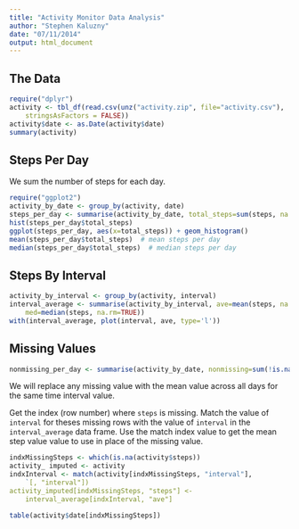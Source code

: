 ```yaml
---
title: "Activity Monitor Data Analysis"
author: "Stephen Kaluzny"
date: "07/11/2014"
output: html_document
---
```


## The Data
```r
require("dplyr")
activity <- tbl_df(read.csv(unz("activity.zip", file="activity.csv"),
    stringsAsFactors = FALSE))
activity$date <- as.Date(activity$date)
summary(activity)
```

## Steps Per Day
We sum the number of steps for each day. 
```r
require("ggplot2")
activity_by_date <- group_by(activity, date)
steps_per_day <- summarise(activity_by_date, total_steps=sum(steps, na.rm=TRUE))
hist(steps_per_day$total_steps)
ggplot(steps_per_day, aes(x=total_steps)) + geom_histogram()
mean(steps_per_day$total_steps)  # mean steps per day
median(steps_per_day$total_steps)  # median steps per day
```

## Steps By Interval
```r
activity_by_interval <- group_by(activity, interval)
interval_average <- summarise(activity_by_interval, ave=mean(steps, na.rm=TRUE),
    med=median(steps, na.rm=TRUE))
with(interval_average, plot(interval, ave, type='l'))
```

## Missing Values

```r
nonmissing_per_day <- summarise(activity_by_date, nonmissing=sum(!is.na(steps)))
```
We will replace any missing value with the mean value across all days for the same
time interval value.

Get the index (row number) where `steps` is missing.
Match the value of `interval` for theses missing rows with the value of `interval`
in the `interval_average` data frame.
Use the match index value to get the mean step value value to use in place of the
missing value.
```r
indxMissingSteps <- which(is.na(activity$steps))
activity_ imputed <- activity
indxInterval <- match(activity[indxMissingSteps, "interval"],
    `[, "interval"])
activity_imputed[indxMissingSteps, "steps"] <-
    interval_average[indxInterval, "ave"]
```

```r
table(activity$date[indxMissingSteps])
```

